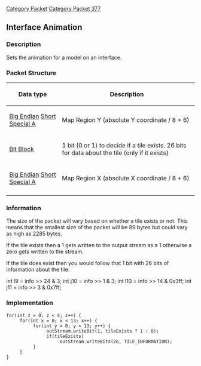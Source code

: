 [[Category Packet]]
[[Category Packet 377]]
{{packet|name=Construct Map Region|description=Creates a map region.|opcode=53|type=Variable|length=89|revision=377}}
== Interface Animation ==

=== Description ===
Sets the animation for a model on an interface.

=== Packet Structure ===

{| border=2
! Data type
! Description
|-
| [[Data Types#Non Standard Data Types|Big Endian]] [[Data Types#Standard data types|Short]] [[Data Types#Non Standard Data Types|Special A]]
| Map Region Y (absolute Y coordinate / 8 + 6)
|-
| [[Data Types#Standard data types|Bit Block]]
| 1 bit (0 or 1) to decide if a tile exists. 26 bits for data about the tile (only if it exists)
|-
| [[Data Types#Non Standard Data Types|Big Endian]] [[Data Types#Standard data types|Short]] [[Data Types#Non Standard Data Types|Special A]]
| Map Region X (absolute X coordinate / 8 + 6)
|-
|}

=== Information ===

The size of the packet will vary based on whether a tile exists or not. This means that the smallest size of the packet will be 89 bytes but could vary as high as 2285 bytes.

If the tile exists then a 1 gets written to the output stream as a 1 otherwise a zero gets written to the stream.

If the tile does exist then you would follow that 1 bit with 26 bits of information about the tile.

int l9 = info >> 24 & 3;
int j10 = info >> 1 & 3;
int l10 = info >> 14 & 0x3ff;
int j11 = info >> 3 & 0x7ff;

=== Implementation ===

 for(int z = 0; z < 4; z++) {
      for(int x = 0; x < 13; x++) {
           for(int y = 0; y < 13; y++) {
                outStream.writeBit(1, tileExists ? 1 : 0);
                if(tileExists)
                     outStream.writeBits(26, TILE_INFORMATION);
           }
      }
 }